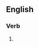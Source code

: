 ==English==

===Verb===
{{head|en|present participle}}

# {{present participle of|untangle|lang=en|nocat=1}}